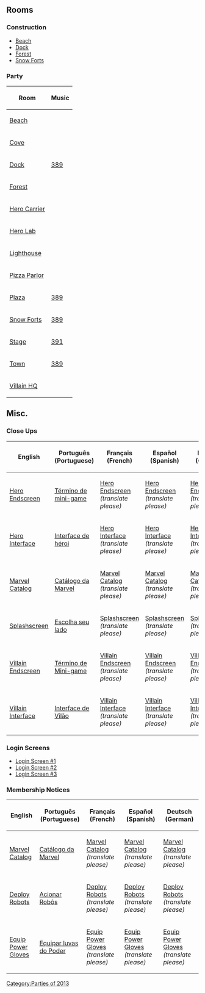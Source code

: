 

==Rooms==
===Construction===
*[[Media:RoomsBeach-MarvelSuperHeroTakeover2013Construction.swf|Beach]]
*[[Media:RoomsDock-MarvelSuperHeroTakeover2013Construction.swf|Dock]]
*[[Media:RoomsForest-MarvelSuperHeroTakeover2013Construction.swf|Forest]]
*[[Media:RoomsForts-MarvelSuperHeroTakeover2013Construction.swf|Snow Forts]]
===Party===
{|class="wikitable" border="1"
!Room
!Music
|-
|[[Media:RoomsBeach-Marvel2013.swf|Beach]]||
|-
|[[Media:RoomsCove-Marvel2013.swf|Cove]]||
|-
|[[Media:RoomsDock-Marvel2013.swf|Dock]]||[[Media:Music388.swf|389]]
|-
|[[Media:RoomsForest-Marvel2013.swf|Forest]]||
|-
|[[Media:RoomsParty1-Marvel2013.swf|Hero Carrier]]||
|-
|[[Media:RoomsParty2-Marvel2013.swf|Hero Lab]]||
|-
|[[Media:RoomsLight-Marvel2013.swf|Lighthouse]]||
|-
|[[Media:RoomsPizza-Marvel2013.swf|Pizza Parlor]]||
|-
|[[Media:RoomsPlaza-Marvel2013.swf|Plaza]]||[[Media:Music388.swf|389]]
|-
|[[Media:RoomsForts-Marvel2013.swf|Snow Forts]]||[[Media:Music388.swf|389]]
|-
|[[Media:RoomsStage-Marvel2013.swf|Stage]]||[[Media:Music391.swf|391]]
|-
|[[Media:RoomsTown-Marvel2013.swf|Town]]||[[Media:Music388.swf|389]]
|-
|[[Media:RoomsParty3-Marvel2013.swf|Villain HQ]]||
|}

==Misc.==
===Close Ups===
{|class="wikitable" border="1"
!English
!Português (Portuguese)
!Français (French)
!Español (Spanish)
!Deutsch (German)
|-
|[[Media:ENCloseUpsHeroEndscreen.swf|Hero Endscreen]]||[[Media:PTCloseUpsHeroEndscreen.swf|Término de mini-game]]||[[Media:FRCloseUpsHeroEndscreen.swf|Hero Endscreen]] ''(translate please)''||[[Media:ESCloseUpsHeroEndscreen.swf|Hero Endscreen]] ''(translate please)''||[[Media:DECloseUpsHeroEndscreen.swf|Hero Endscreen]] ''(translate please)''
|-
|[[Media:ENCloseUpsHeroInterface.swf|Hero Interface]]||[[Media:PTCloseUpsHeroInterface.swf|Interface de héroi]]||[[Media:FRCloseUpsHeroInterface.swf|Hero Interface]] ''(translate please)''||[[Media:ESCloseUpsHeroInterface.swf|Hero Interface]] ''(translate please)''||[[Media:DECloseUpsHeroInterface.swf|Hero Interface]] ''(translate please)''
|-
|[[Media:ENCataloguesParty-Marvel2013.swf|Marvel Catalog]]||[[Media:PTCataloguesParty-Marvel2013.swf|Catálogo da Marvel]]||[[Media:FRCataloguesParty-Marvel2013.swf|Marvel Catalog]] ''(translate please)''||[[Media:ESCataloguesParty-Marvel2013.swf|Marvel Catalog]] ''(translate please)''||[[Media:DECataloguesParty-Marvel2013.swf|Marvel Catalog]] ''(translate please)''
|-
|[[Media:ENCloseUpsSplashscreen.swf|Splashscreen]]||[[Media:PTCloseUpsSplashscreen.swf|Escolha seu lado]]||[[Media:FRCloseUpsSplashscreen.swf|Splashscreen]] ''(translate please)''||[[Media:ESCloseUpsSplashscreen.swf|Splashscreen]] ''(translate please)''||[[Media:DECloseUpsSplashscreen.swf|Splashscreen]] ''(translate please)''
|-
|[[Media:ENCloseUpsVillainEndscreen.swf|Villain Endscreen]]||[[Media:PTCloseUpsVillainEndscreen.swf|Término de Mini-game]]||[[Media:FRCloseUpsVillainEndscreen.swf|Villain Endscreen]] ''(translate please)''||[[Media:ESCloseUpsVillainEndscreen.swf|Villain Endscreen]] ''(translate please)''||[[Media:DECloseUpsVillainEndscreen.swf|Villain Endscreen]] ''(translate please)''
|-
|[[Media:ENCloseUpsVillainInterface.swf|Villain Interface]]||[[Media:PTCloseUpsVillainInterface.swf|Interface de Vilão]]||[[Media:FRCloseUpsVillainInterface.swf|Villain Interface]] ''(translate please)''||[[Media:ESCloseUpsVillainInterface.swf|Villain Interface]] ''(translate please)''||[[Media:DECloseUpsVillainInterface.swf|Villain Interface]] ''(translate please)''
|}

===Login Screens===
*[[Media:ENMarvelSuperHeroTakeover2013LoginScreen1.swf|Login Screen #1]]
*[[Media:ENMarvelSuperHeroTakeover2013LoginScreen2.swf|Login Screen #2]]
*[[Media:ENMarvelSuperHeroTakeover2013LoginScreen3.swf|Login Screen #3]]

===Membership Notices===
{|class="wikitable" border="1"
!English
!Português (Portuguese)
!Français (French)
!Español (Spanish)
!Deutsch (German)
|-
|[[Media:ENMembershipParty1-Marvel2013.swf|Marvel Catalog]]||[[Media:PTMembershipParty1-Marvel2013.swf|Catálogo da Marvel]]||[[Media:FRMembershipParty1-Marvel2013.swf|Marvel Catalog]] ''(translate please)''||[[Media:ESMembershipParty1-Marvel2013.swf|Marvel Catalog]] ''(translate please)''||[[Media:DEMembershipParty1-Marvel2013.swf|Marvel Catalog]] ''(translate please)''
|-
|[[Media:ENMembershipParty2-Marvel2013.swf|Deploy Robots]]||[[Media:PTMembershipParty2-Marvel2013.swf|Acionar Robôs]]||[[Media:FRMembershipParty2-Marvel2013.swf|Deploy Robots]] ''(translate please)''||[[Media:ESMembershipParty2-Marvel2013.swf|Deploy Robots]] ''(translate please)''||[[Media:DEMembershipParty2-Marvel2013.swf|Deploy Robots]] ''(translate please)''
|-
|[[Media:ENMembershipParty3-Marvel2013.swf|Equip Power Gloves]]||[[Media:PTMembershipParty3-Marvel2013.swf|Equipar luvas do Poder]]||[[Media:FRMembershipParty3-Marvel2013.swf|Equip Power Gloves]] ''(translate please)''||[[Media:ESMembershipParty3-Marvel2013.swf|Equip Power Gloves]] ''(translate please)''||[[Media:DEMembershipParty3-Marvel2013.swf|Equip Power Gloves]] ''(translate please)''
|}
{{Parties}}

[[Category:Parties of 2013]]